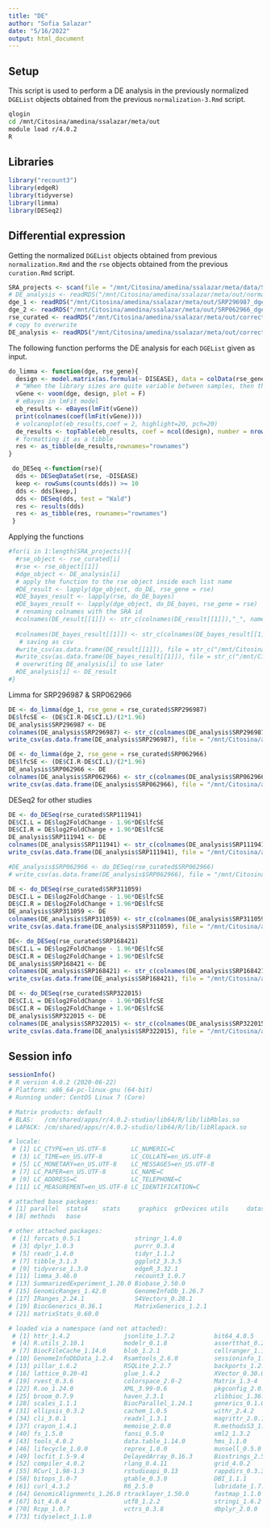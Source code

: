 ```yaml
---
title: "DE"
author: "Sofia Salazar"
date: "5/16/2022"
output: html_document
---
```


## Setup

This script is used to perform a DE analysis in the previously normalized `DGEList` objects obtained from the previous `normalization-3.Rmd` script.

```bash
qlogin
cd /mnt/Citosina/amedina/ssalazar/meta/out
module load r/4.0.2
R
```

## Libraries

```r
library("recount3")
library(edgeR)
library(tidyverse)
library(limma)
library(DESeq2)
```

## Differential expression

Getting the normalized `DGEList` objects obtained from previous `normalization.Rmd` and the `rse` objects obtained from the previous `curation.Rmd` script.


```r
SRA_projects <- scan(file = "/mnt/Citosina/amedina/ssalazar/meta/data/SRA-IDs.txt", character(), sep=",")
# DE_analysis <- readRDS("/mnt/Citosina/amedina/ssalazar/meta/out/normalized_dge.xz")
dge_1 <- readRDS("/mnt/Citosina/amedina/ssalazar/meta/out/SRP296987_dge.xz")
dge_2 <- readRDS("/mnt/Citosina/amedina/ssalazar/meta/out/SRP062966_dge.xz")
rse_curated <- readRDS("/mnt/Citosina/amedina/ssalazar/meta/out/corrected_rse.xz")
# copy to overwrite
DE_analysis <- readRDS("/mnt/Citosina/amedina/ssalazar/meta/out/corrected_rse.xz")
```

The following function performs the DE analysis for each `DGEList` given as input.

```r
do_limma <- function(dge, rse_gene){
  design <- model.matrix(as.formula(~ DISEASE), data = colData(rse_gene))
  # "When the library sizes are quite variable between samples, then the voom approach is theoretically more powerful than limma-trend."
  vGene <- voom(dge, design, plot = F)
  # eBayes in lmFit model
  eb_results <- eBayes(lmFit(vGene))
  print(colnames(coef(lmFit(vGene))))
  # volcanoplot(eb_results,coef = 2, highlight=20, pch=20)
  de_results <- topTable(eb_results, coef = ncol(design), number = nrow(rse_gene), sort.by = "none", confint = T)
  # formatting it as a tibble
  res <- as_tibble(de_results,rownames="rownames")
}
```

```r
 do_DESeq <-function(rse){ 
  dds <- DESeqDataSet(rse, ~DISEASE)
  keep <- rowSums(counts(dds)) >= 10
  dds <- dds[keep,]
  dds <- DESeq(dds, test = "Wald")
  res <- results(dds)
  res <- as_tibble(res, rownames="rownames")
 }
```

Applying the functions

```r
#for(i in 1:length(SRA_projects)){
  #rse_object <- rse_curated[i]
  #rse <- rse_object[[1]]
  #dge_object <- DE_analysis[i]
  # apply the function to the rse object inside each list name
  #DE_result <- lapply(dge_object, do_DE, rse_gene = rse)
  #DE_bayes_result <- lapply(rse, do_DE_bayes)
  #DE_bayes_result <- lapply(dge_object, do_DE_bayes, rse_gene = rse)
  # renaming colnames with the SRA id
  #colnames(DE_result[[1]]) <- str_c(colnames(DE_result[[1]]),"_", names(rse_curated[i]))
  
  #colnames(DE_bayes_result[[1]]) <- str_c(colnames(DE_bayes_result[[1]]),"_", names(rse_curated[i]))
   # saving as csv
  #write_csv(as.data.frame(DE_result[[1]]), file = str_c("/mnt/Citosina/amedina/ssalazar/meta/out/DE/Table_Genes_", names(rse_curated[i]), ".csv"))
  #write_csv(as.data.frame(DE_bayes_result[[1]]), file = str_c("/mnt/Citosina/amedina/ssalazar/meta/out/DE_bayes/Table_Genes_", names(rse_curated[i]), ".csv"))
  # overwriting DE_analysis[i] to use later
  #DE_analysis[i] <- DE_result
#}
```

Limma for SRP296987 & SRP062966

```r
DE <- do_limma(dge_1, rse_gene = rse_curated$SRP296987)
DE$lfcSE <- (DE$CI.R-DE$CI.L)/(2*1.96)
DE_analysis$SRP296987 <- DE
colnames(DE_analysis$SRP296987) <- str_c(colnames(DE_analysis$SRP296987),"_SRP296987")
write_csv(as.data.frame(DE_analysis$SRP296987), file = "/mnt/Citosina/amedina/ssalazar/meta/out/DE2/Table_Genes_SRP296987.csv")

DE <- do_limma(dge_2, rse_gene = rse_curated$SRP062966)
DE$lfcSE <- (DE$CI.R-DE$CI.L)/(2*1.96)
DE_analysis$SRP062966 <- DE
colnames(DE_analysis$SRP062966) <- str_c(colnames(DE_analysis$SRP062966),"_SRP062966")
write_csv(as.data.frame(DE_analysis$SRP062966), file = "/mnt/Citosina/amedina/ssalazar/meta/out/DE2/Table_Genes_SRP062966.csv")
```

DESeq2 for other studies

```r
DE <- do_DESeq(rse_curated$SRP111941)
DE$CI.L = DE$log2FoldChange - 1.96*DE$lfcSE
DE$CI.R = DE$log2FoldChange + 1.96*DE$lfcSE
DE_analysis$SRP111941 <- DE
colnames(DE_analysis$SRP111941) <- str_c(colnames(DE_analysis$SRP111941),"_SRP111941")
write_csv(as.data.frame(DE_analysis$SRP111941), file = "/mnt/Citosina/amedina/ssalazar/meta/out/DE2/Table_Genes_SRP111941.csv")

#DE_analysis$SRP062966 <- do_DESeq(rse_curated$SRP062966)
# write_csv(as.data.frame(DE_analysis$SRP062966), file = "/mnt/Citosina/amedina/ssalazar/meta/out/DE2/Table_Genes_SRP062966.csv")

DE <- do_DESeq(rse_curated$SRP311059)
DE$CI.L = DE$log2FoldChange - 1.96*DE$lfcSE
DE$CI.R = DE$log2FoldChange + 1.96*DE$lfcSE
DE_analysis$SRP311059 <- DE
colnames(DE_analysis$SRP311059) <- str_c(colnames(DE_analysis$SRP311059),"_SRP311059")
write_csv(as.data.frame(DE_analysis$SRP311059), file = "/mnt/Citosina/amedina/ssalazar/meta/out/DE2/Table_Genes_SRP311059.csv")

DE<- do_DESeq(rse_curated$SRP168421)
DE$CI.L = DE$log2FoldChange - 1.96*DE$lfcSE
DE$CI.R = DE$log2FoldChange + 1.96*DE$lfcSE
DE_analysis$SRP168421 <- DE
colnames(DE_analysis$SRP168421) <- str_c(colnames(DE_analysis$SRP168421),"_SRP168421")
write_csv(as.data.frame(DE_analysis$SRP168421), file = "/mnt/Citosina/amedina/ssalazar/meta/out/DE2/Table_Genes_SRP168421.csv")

DE <- do_DESeq(rse_curated$SRP322015)
DE$CI.L = DE$log2FoldChange - 1.96*DE$lfcSE
DE$CI.R = DE$log2FoldChange + 1.96*DE$lfcSE
DE_analysis$SRP322015 <- DE
colnames(DE_analysis$SRP322015) <- str_c(colnames(DE_analysis$SRP322015),"_SRP322015")
write_csv(as.data.frame(DE_analysis$SRP322015), file = "/mnt/Citosina/amedina/ssalazar/meta/out/DE2/Table_Genes_SRP322015.csv")
```

## Session info
```r
sessionInfo()
# R version 4.0.2 (2020-06-22)
# Platform: x86_64-pc-linux-gnu (64-bit)
# Running under: CentOS Linux 7 (Core)

# Matrix products: default
# BLAS:   /cm/shared/apps/r/4.0.2-studio/lib64/R/lib/libRblas.so
# LAPACK: /cm/shared/apps/r/4.0.2-studio/lib64/R/lib/libRlapack.so

# locale:
 # [1] LC_CTYPE=en_US.UTF-8       LC_NUMERIC=C              
 # [3] LC_TIME=en_US.UTF-8        LC_COLLATE=en_US.UTF-8    
 # [5] LC_MONETARY=en_US.UTF-8    LC_MESSAGES=en_US.UTF-8   
 # [7] LC_PAPER=en_US.UTF-8       LC_NAME=C                 
 # [9] LC_ADDRESS=C               LC_TELEPHONE=C            
# [11] LC_MEASUREMENT=en_US.UTF-8 LC_IDENTIFICATION=C       

# attached base packages:
# [1] parallel  stats4    stats     graphics  grDevices utils     datasets 
# [8] methods   base     

# other attached packages:
 # [1] forcats_0.5.1               stringr_1.4.0              
 # [3] dplyr_1.0.3                 purrr_0.3.4                
 # [5] readr_1.4.0                 tidyr_1.1.2                
 # [7] tibble_3.1.3                ggplot2_3.3.5              
 # [9] tidyverse_1.3.0             edgeR_3.32.1               
# [11] limma_3.46.0                recount3_1.0.7             
# [13] SummarizedExperiment_1.20.0 Biobase_2.50.0             
# [15] GenomicRanges_1.42.0        GenomeInfoDb_1.26.7        
# [17] IRanges_2.24.1              S4Vectors_0.28.1           
# [19] BiocGenerics_0.36.1         MatrixGenerics_1.2.1       
# [21] matrixStats_0.60.0         

# loaded via a namespace (and not attached):
 # [1] httr_1.4.2               jsonlite_1.7.2           bit64_4.0.5             
 # [4] R.utils_2.10.1           modelr_0.1.8             assertthat_0.2.1        
 # [7] BiocFileCache_1.14.0     blob_1.2.1               cellranger_1.1.0        
# [10] GenomeInfoDbData_1.2.4   Rsamtools_2.6.0          sessioninfo_1.1.1       
# [13] pillar_1.6.2             RSQLite_2.2.7            backports_1.2.1         
# [16] lattice_0.20-41          glue_1.4.2               XVector_0.30.0          
# [19] rvest_0.3.6              colorspace_2.0-2         Matrix_1.3-4            
# [22] R.oo_1.24.0              XML_3.99-0.6             pkgconfig_2.0.3         
# [25] broom_0.7.9              haven_2.3.1              zlibbioc_1.36.0         
# [28] scales_1.1.1             BiocParallel_1.24.1      generics_0.1.0          
# [31] ellipsis_0.3.2           cachem_1.0.5             withr_2.4.2             
# [34] cli_3.0.1                readxl_1.3.1             magrittr_2.0.1          
# [37] crayon_1.4.1             memoise_2.0.0            R.methodsS3_1.8.1       
# [40] fs_1.5.0                 fansi_0.5.0              xml2_1.3.2              
# [43] tools_4.0.2              data.table_1.14.0        hms_1.1.0               
# [46] lifecycle_1.0.0          reprex_1.0.0             munsell_0.5.0           
# [49] locfit_1.5-9.4           DelayedArray_0.16.3      Biostrings_2.58.0       
# [52] compiler_4.0.2           rlang_0.4.11             grid_4.0.2              
# [55] RCurl_1.98-1.3           rstudioapi_0.13          rappdirs_0.3.3          
# [58] bitops_1.0-7             gtable_0.3.0             DBI_1.1.1               
# [61] curl_4.3.2               R6_2.5.0                 lubridate_1.7.9.2       
# [64] GenomicAlignments_1.26.0 rtracklayer_1.50.0       fastmap_1.1.0           
# [67] bit_4.0.4                utf8_1.2.2               stringi_1.6.2           
# [70] Rcpp_1.0.7               vctrs_0.3.8              dbplyr_2.0.0            
# [73] tidyselect_1.1.0  
```




